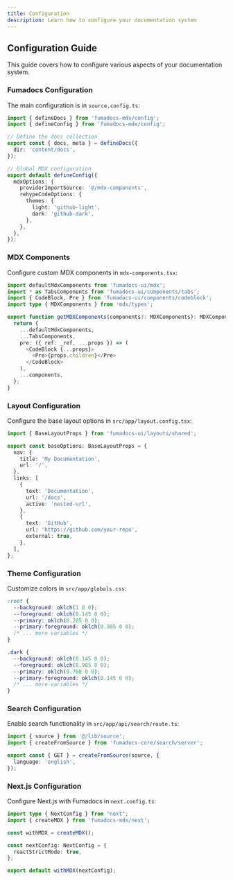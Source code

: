 ```yaml
---
title: Configuration
description: Learn how to configure your documentation system
---
```


## Configuration Guide

This guide covers how to configure various aspects of your documentation system.

### Fumadocs Configuration

The main configuration is in `source.config.ts`:

```typescript
import { defineDocs } from 'fumadocs-mdx/config';
import { defineConfig } from 'fumadocs-mdx/config';

// Define the docs collection
export const { docs, meta } = defineDocs({
  dir: 'content/docs',
});

// Global MDX configuration
export default defineConfig({
  mdxOptions: {
    providerImportSource: '@/mdx-components',
    rehypeCodeOptions: {
      themes: {
        light: 'github-light',
        dark: 'github-dark',
      },
    },
  },
});
```

### MDX Components

Configure custom MDX components in `mdx-components.tsx`:

```typescript
import defaultMdxComponents from 'fumadocs-ui/mdx';
import * as TabsComponents from 'fumadocs-ui/components/tabs';
import { CodeBlock, Pre } from 'fumadocs-ui/components/codeblock';
import type { MDXComponents } from 'mdx/types';

export function getMDXComponents(components?: MDXComponents): MDXComponents {
  return {
    ...defaultMdxComponents,
    ...TabsComponents,
    pre: ({ ref: _ref, ...props }) => (
      <CodeBlock {...props}>
        <Pre>{props.children}</Pre>
      </CodeBlock>
    ),
    ...components,
  };
}
```

### Layout Configuration

Configure the base layout options in `src/app/layout.config.tsx`:

```typescript
import { BaseLayoutProps } from 'fumadocs-ui/layouts/shared';

export const baseOptions: BaseLayoutProps = {
  nav: {
    title: 'My Documentation',
    url: '/',
  },
  links: [
    {
      text: 'Documentation',
      url: '/docs',
      active: 'nested-url',
    },
    {
      text: 'GitHub',
      url: 'https://github.com/your-repo',
      external: true,
    },
  ],
};
```

### Theme Configuration

Customize colors in `src/app/globals.css`:

```css
:root {
  --background: oklch(1 0 0);
  --foreground: oklch(0.145 0 0);
  --primary: oklch(0.205 0 0);
  --primary-foreground: oklch(0.985 0 0);
  /* ... more variables */
}

.dark {
  --background: oklch(0.145 0 0);
  --foreground: oklch(0.985 0 0);
  --primary: oklch(0.708 0 0);
  --primary-foreground: oklch(0.145 0 0);
  /* ... more variables */
}
```

### Search Configuration

Enable search functionality in `src/app/api/search/route.ts`:

```typescript
import { source } from '@/lib/source';
import { createFromSource } from 'fumadocs-core/search/server';

export const { GET } = createFromSource(source, {
  language: 'english',
});
```

### Next.js Configuration

Configure Next.js with Fumadocs in `next.config.ts`:

```typescript
import type { NextConfig } from "next";
import { createMDX } from 'fumadocs-mdx/next';

const withMDX = createMDX();

const nextConfig: NextConfig = {
  reactStrictMode: true,
};

export default withMDX(nextConfig);
```
